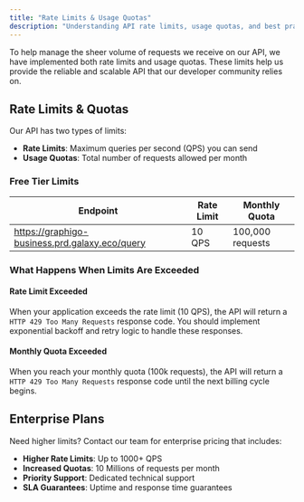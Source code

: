 ```yaml
---
title: "Rate Limits & Usage Quotas"
description: "Understanding API rate limits, usage quotas, and best practices for the Galxe Integration API"
---
```


To help manage the sheer volume of requests we receive on our API, we have implemented both rate limits and usage quotas. These limits help us provide the reliable and scalable API that our developer community relies on.

## Rate Limits & Quotas

Our API has two types of limits:

- **Rate Limits**: Maximum queries per second (QPS) you can send
- **Usage Quotas**: Total number of requests allowed per month

### Free Tier Limits

| Endpoint | Rate Limit | Monthly Quota |
|----------|------------|---------------|
| https://graphigo-business.prd.galaxy.eco/query | 10 QPS | 100,000 requests |

### What Happens When Limits Are Exceeded

#### Rate Limit Exceeded
When your application exceeds the rate limit (10 QPS), the API will return a `HTTP 429 Too Many Requests` response code. You should implement exponential backoff and retry logic to handle these responses.

#### Monthly Quota Exceeded
When you reach your monthly quota (100k requests), the API will return a `HTTP 429 Too Many Requests` response code until the next billing cycle begins.

## Enterprise Plans

Need higher limits? Contact our team for enterprise pricing that includes:

- **Higher Rate Limits**: Up to 1000+ QPS
- **Increased Quotas**: 10 Millions of requests per month
- **Priority Support**: Dedicated technical support
- **SLA Guarantees**: Uptime and response time guarantees
